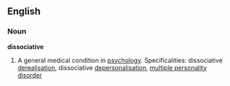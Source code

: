 ==English==
===Noun===
'''dissociative'''
#A general medical condition in [[psychology]]. Specificalities: dissociative [[derealisation]], dissociative [[depersonalisation]], [[multiple personality disorder]]

{{rfc}}